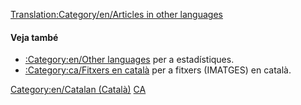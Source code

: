 [[Translation:Category/en/Articles in other languages]]
{{en/Bilingual box| Ca
| En aquesta pàgina apareix una relació dels '''articles en català''' en la wiki de OpenTTD.<br/>Els ARTICLES amb la plantilla {{en/S|Other_languages}} que tinguen el paràmetre '''<code><nowiki>language_page=ca</nowiki></code>''' son inclosos automàticament en aquesta categoria.
| ''This page provides an index for a wide range of '''articles in Catalan''' in OpenTTD Wiki.<br/>Articles with {{en/S|Other_languages}} template with'' '''<code><nowiki>language_page=ca</nowiki></code>''' ''parameter automatically link here.''
}}

====Veja també====
*[[:Category:en/Other languages]] per a estadístiques.
*[[:Category:ca/Fitxers en català]] per a fitxers (IMATGES) en català.

[[Category:en/Catalan (Català)]][[Category:en/Articles in other languages|CA]]
